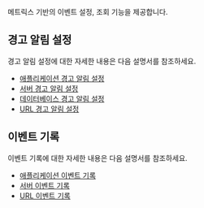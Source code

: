 메트릭스 기반의 이벤트 설정, 조회 기능을 제공합니다.

## 경고 알림 설정

경고 알림 설정에 대한 자세한 내용은 다음 설명서를 참조하세요. 

* [애플리케이션 경고 알림 설정](apm-warning-notice)
* [서버 경고 알림 설정](server-warning-notice)
* [데이터베이스 경고 알림 설정](db-warning-notice)
* [URL 경고 알림 설정](../url/url-event#이벤트-설정)

## 이벤트 기록

이벤트 기록에 대한 자세한 내용은 다음 설명서를 참조하세요. 

* [애플리케이션 이벤트 기록](set-event-history)
* [서버 이벤트 기록](server-set-event-history)
* [URL 이벤트 기록](../url/url-event#이벤트-기록)